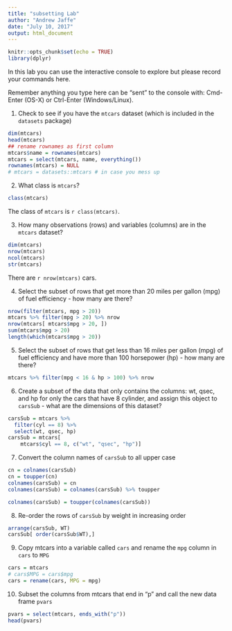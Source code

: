 ```yaml
---
title: "subsetting Lab"
author: "Andrew Jaffe"
date: "July 10, 2017"
output: html_document
---
```


```r
knitr::opts_chunk$set(echo = TRUE)
library(dplyr)
```

In this lab you can use the interactive console to explore but please record your commands here.  

Remember anything you type here can be "sent" to the console with: Cmd-Enter (OS-X) or Ctrl-Enter (Windows/Linux).

1. Check to see if you have the `mtcars` dataset (which is included in the `datasets` package)

```r
dim(mtcars)
head(mtcars)
## rename rownames as first column
mtcars$name = rownames(mtcars)
mtcars = select(mtcars, name, everything())
rownames(mtcars) = NULL
# mtcars = datasets::mtcars # in case you mess up
```

2. What class is `mtcars`?

```r
class(mtcars)
```

The class of `mtcars` is `r class(mtcars)`.

3. How many observations (rows) and variables (columns) are in the `mtcars` dataset?

```r
dim(mtcars)
nrow(mtcars)
ncol(mtcars)
str(mtcars)
```

There are `r nrow(mtcars)` cars.

4. Select the subset of rows that get more than 20 miles per gallon (mpg) of fuel efficiency - how many are there?

```r
nrow(filter(mtcars, mpg > 20))
mtcars %>% filter(mpg > 20) %>% nrow
nrow(mtcars[ mtcars$mpg > 20, ])
sum(mtcars$mpg > 20)
length(which(mtcars$mpg > 20))
```

5. Select the subset of rows that get less than 16 miles per gallon (mpg) of fuel efficiency and have more than 100 horsepower (hp) - how many are there?

```r
mtcars %>% filter(mpg < 16 & hp > 100) %>% nrow
```

6. Create a subset of the data that only contains the columns: wt, qsec, and hp for only the cars that have 8 cylinder, and assign this object to `carsSub` - what are the dimensions of this dataset?

```r
carsSub = mtcars %>% 
  filter(cyl == 8) %>% 
  select(wt, qsec, hp)
carsSub = mtcars[
    mtcars$cyl == 8, c("wt", "qsec", "hp")]
```

7. Convert the column names of `carsSub` to all upper case

```r
cn = colnames(carsSub)
cn = toupper(cn)
colnames(carsSub) = cn
colnames(carsSub) = colnames(carsSub) %>% toupper

colnames(carsSub) = toupper(colnames(carsSub))
```

8. Re-order the rows of `carsSub` by weight in increasing order

```r
arrange(carsSub, WT)
carsSub[ order(carsSub$WT),]
```

9. Copy mtcars into a variable called `cars` and rename the `mpg` column in `cars` to `MPG`

```r
cars = mtcars
# cars$MPG = cars$mpg
cars = rename(cars, MPG = mpg)
```

10. Subset the columns from mtcars that end in "p" and call the new data frame `pvars`

```r
pvars = select(mtcars, ends_with("p"))
head(pvars)
```